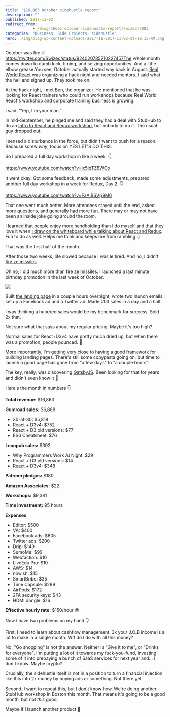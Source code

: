 ```yaml
---
title: '$16,863 October sidehustle report'
description: ""
published: 2017-11-02
redirect_from: 
            - /blog/16661-october-sidehustle-report/swizec/7883
categories: "Business, Side Projects, sidehustle"
hero: ./img/blog-wp-content-uploads-2017-11-2017-11-02-at-10.13-AM.png
---
```

October was fire 🔥https://twitter.com/Swizec/status/924020785710227457The whole month comes down to dumb luck, timing, and seizing opportunities. And a little elbow grease.You see, October actually started way back in August. [Real World React](https://www.meetup.com/Real-World-React/events/242620292/) was organizing a hack night and needed mentors. I said what the hell and signed up. They took me on.



At the hack night, I met Ben, the organizer. He mentioned that he was looking for React trainers who could run workshops because Real World React&#x27;s workshop and corporate training business is growing.



I said, “Yep, I&#x27;m your man.”



In mid-September, he pinged me and said they had a deal with StubHub to do an [Intro to React and Redux workshop](https://www.youtube.com/watch?v=ix5iqTZ8WCo), but nobody to do it. The usual guy dropped out.



I sensed a disturbance in the force, but didn&#x27;t want to push for a reason. Because screw _why_, focus on YES LET&#x27;S DO THIS.



So I prepared a full day workshop in like a week. 👇



https://www.youtube.com/watch?v=ix5iqTZ8WCo



It went okay. Got some feedback, made some adjustments, prepared another full day workshop in a week for Redux, Day 2. 👇



https://www.youtube.com/watch?v=FaAlBSVp9M0



That one went much better. More attendees stayed until the end, asked more questions, and generally had more fun. There may or may not have been an inside joke going around the room.



I learned that people enjoy more handholding than I do myself and that they love it when [I draw on the whiteboard while talking about React and Redux](https://swizec.com/blog/teaching-stubhub-react-redux/swizec/7860). Fun to do as well. Helps me think and keeps me from rambling :)



That was the first half of the month.



After those two weeks, life slowed because I was le tired. And no, I didn&#x27;t [fire ze missiles](https://www.youtube.com/watch?v=kCpjgl2baLs)



Oh no, I did much more than fire ze missiles. I launched a last minute birthday promotion in the last week of October.



![](./img/blog-wp-content-uploads-2017-11-2017-11-02-at-10.13-AM.png)



Built [the landing page](https://swizec.com/30) in a couple hours overnight, wrote two launch emails, set up a Facebook ad and a Twitter ad. Made 203 sales in a day and a half.



I was thinking a hundred sales would be my benchmark for success. Sold 2x that.



Not sure what that says about my regular pricing. Maybe it&#x27;s too high?



Normal sales for React+D3v4 have pretty much dried up, but when there was a promotion, people pounced. 🤔



More importantly, I&#x27;m getting very close to having a good framework for building landing pages. There&#x27;s still some copypasta going on, but time to launch a good page has gone from &quot;a few days&quot; to &quot;a couple hours&quot;.



The key, really, was discovering [GatsbyJS](https://www.gatsbyjs.org/). Been looking for that for years and didn&#x27;t even know it 🤙



Here&#x27;s the month in numbers 👇



**Total revenue:** $16,863



**Gumroad sales:** $6,888



- 30-at-30: $5,818
- React + D3v4: $752
- React + D3 old versions: $77
- ES6 Cheatsheet: $76



**Leanpub sales:** $392



- Why Programmers Work At Night: $29
- React + D3 old versions: $14
- React + D3v4: $348



**Patreon pledges:** $180



**Amazon Associates:** $22



**Workshops:** $9,381



**Time investment:** 95 hours



**Expenses**



- Editor: $500
- VA: $400
- Facebook ads: $605
- Twitter ads: $200
- Drip: $149
- SumoMe: $99
- Webfaction: $10
- LiveEdu Pro: $10
- AWS: $14
- now.sh: $15
- SmartBribe: $35
- Time Capsule: $299
- AirPods: $172
- 2FA security keys: $43
- HDMI dongle: $16



**Effective hourly rate:** $150/hour 😛



Now I have two problems on my hand 👇



First, I need to learn about cashflow management. 3x your J.O.B income is a lot to make in a single month. Wtf do I do with all this money?



No, &quot;Go shopping&quot; is not the answer. Neither is &quot;Give it to me&quot;, or &quot;Drinks for everyone&quot;. I&#x27;m putting a lot of it towards my fuck-you-fund, investing some of it into prepaying a bunch of SaaS services for next year and… I don&#x27;t know. Maybe crypto?



Crucially, the sidehustle itself is not in a position to turn a financial injection like this into 2x money by buying ads or something. Not there yet.



Second, I want to repeat this, but I don&#x27;t know how. We&#x27;re doing another StubHub workshop in Boston this month. That means it&#x27;s going to be a good month, but not _this_ good.



Maybe if I launch another product 🤔